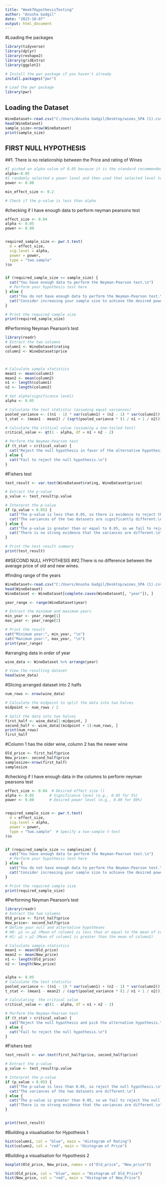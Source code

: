 ---
title: "Week7HypothesisTesting"
author: "Anusha Gadgil"
date: "2023-10-07"
output: html_document
---

#Loading the packages
```{r}
library(tidyverse)
library(dplyr)
library(reshape2)
library(gridExtra)
library(ggplot2)

# Install the pwr package if you haven't already
install.packages("pwr")

# Load the pwr package
library(pwr)
```

## Loading the Dataset

```{r}
WineDataset<-read.csv("C:/Users/Anusha Gadgil/Desktop/wines_SPA (1).csv")
head(WineDataset)
sample_size<-nrow(WineDataset)
print(sample_size)
```

## FIRST NULL HYPOTHESIS
##1. There is no relationship between the Price and rating of Wines
```{r}

#I picked an alpha value of 0.05 because it is the standard recommended value 
alpha<-0.05
#I randomly selected a power level and then used that selected level to run a power test and check the required sample size for the given power level
power <- 0.80

min_effect_size <- 0.2

# Check if the p-value is less than alpha

```

#checking if I have enough data to perform neyman pearsons test

```{r}
effect_size <- 0.04 
alpha <- 0.05      
power <- 0.80       


required_sample_size <- pwr.t.test(
  d = effect_size,
  sig.level = alpha,
  power = power,
  type = "two.sample"  
)$n


if (required_sample_size >= sample_size) {
  cat("You have enough data to perform the Neyman-Pearson test.\n")
  # Perform your hypothesis test here
} else {
  cat("You do not have enough data to perform the Neyman-Pearson test.\n")
  cat("Consider increasing your sample size to achieve the desired power.\n")
}

# Print the required sample size
print(required_sample_size)

```


#Performing Neyman Pearson's test

```{r}
library(readr)
# Extract the two columns
column1 <- WineDataset$rating
column2 <- WineDataset$price



# Calculate sample statistics
mean1 <- mean(column1)
mean2 <- mean(column2)
n1 <- length(column1)
n2 <- length(column2)

# Set alpha(significance level)
alpha <- 0.05  

# Calculate the test statistic (assuming equal variances)
pooled_variance <- ((n1 - 1) * var(column1) + (n2 - 1) * var(column2)) / (n1 + n2 - 2)
t_stat <- (mean1 - mean2) / (sqrt(pooled_variance * (1 / n1 + 1 / n2)))

# Calculate the critical value (assuming a one-tailed test)
critical_value <- qt(1 - alpha, df = n1 + n2 - 2)

# Perform the Neyman-Pearson test
if (t_stat > critical_value) {
  cat("Reject the null hypothesis in favor of the alternative hypothesis.\n")
} else {
  cat("Fail to reject the null hypothesis.\n")
}
```
#Fishers test
```{r}
test_result <- var.test(WineDataset$rating, WineDataset$price)

# Extract the p-value
p_value <- test_result$p.value

# Interpret the p-value
if (p_value < 0.05) {
  cat("The p-value is less than 0.05, so there is evidence to reject the null hypothesis.\n")
  cat("The variances of the two datasets are significantly different.\n")
} else {
  cat("The p-value is greater than or equal to 0.05, so we fail to reject the null hypothesis.\n")
  cat("There is no strong evidence that the variances are different.\n")
}

# Print the test result summary
print(test_result)

```







##SECOND NULL HYPOTHESIS
##2.There is no difference between the average price of old and new wines.



#finding range of the years
```{r}

WineDataset<-read.csv("C:/Users/Anusha Gadgil/Desktop/wines_SPA (1).csv")
head(WineDataset)
WineDataset <- WineDataset[complete.cases(WineDataset[, "year"]), ]

year_range <- range(WineDataset$year)

# Extract the minimum and maximum years
min_year <- year_range[1]
max_year <- year_range[2]

# Print the result
cat("Minimum year:", min_year, "\n")
cat("Maximum year:", max_year, "\n")
print(year_range)
```

#arranging data in order of year
```{r}
wine_data <- WineDataset %>% arrange(year)

# View the resulting dataset
head(wine_data)

```

#Slicing arranged dataset into 2 halfs
```{r}
num_rows <- nrow(wine_data)

# Calculate the midpoint to split the data into two halves
midpoint <- num_rows / 2

# Split the data into two halves
first_half <- wine_data[1:midpoint, ]
second_half <- wine_data[(midpoint + 1):num_rows, ]
print(num_rows)
first_half
```


#Column 1 has the older wine, column 2 has the newer wine
```{r}
Old_price <- first_half$price
New_price<- second_half$price
samplesize<-nrow(first_half)
samplesize
```


#checking if I have enough data in the columns to perform neyman pearsons test

```{r}
effect_size <- 0.04  # Desired effect size ()
alpha <- 0.05       # Significance level (e.g., 0.05 for 5%)
power <- 0.80       # Desired power level (e.g., 0.80 for 80%)


required_sample_size <- pwr.t.test(
  d = effect_size,
  sig.level = alpha,
  power = power,
  type = "two.sample"  # Specify a two-sample t-test
)$n


if (required_sample_size >= samplesize) {
  cat("You have enough data to perform the Neyman-Pearson test.\n")
  # Perform your hypothesis test here
} else {
  cat("You do not have enough data to perform the Neyman-Pearson test.\n")
  cat("Consider increasing your sample size to achieve the desired power.\n")
}

# Print the required sample size
print(required_sample_size)

```
#Performing Neyman Pearson's test
```{r}
library(readr)
# Extract the two columns
Old_price <- first_half$price
New_price<- second_half$price
# Define your null and alternative hypotheses
# H0: μ1 <= μ2 (Mean of column1 is less than or equal to the mean of column2)
# H1: μ1 > μ2 (Mean of column1 is greater than the mean of column2)

# Calculate sample statistics
mean1 <- mean(Old_price)
mean2 <- mean(New_price)
n1 <- length(Old_price)
n2 <- length(New_price)


alpha <- 0.05  
# Calculate the test statistic 
pooled_variance <- ((n1 - 1) * var(column1) + (n2 - 1) * var(column2)) / (n1 + n2 - 2)
t_stat <- (mean1 - mean2) / (sqrt(pooled_variance * (1 / n1 + 1 / n2)))

# Calculating  the critical value 
critical_value <- qt(1 - alpha, df = n1 + n2 - 2)

# Perform the Neyman-Pearson test
if (t_stat > critical_value) {
  cat("Reject the null hypothesis and pick the alternative hypothesis.\n")
} else {
  cat("Fail to reject the null hypothesis.\n")
}
```



#Fishers test
```{r}
test_result <- var.test(first_half$price, second_half$price)

# Extract the p-value
p_value <- test_result$p.value

# Interpret the p-value
if (p_value < 0.05) {
  cat("The p-value is less than 0.05, so reject the null hypothesis.\n")
  cat("The variances of the two datasets are different.\n")
} else {
  cat("The p-value is greater than 0.05, so we fail to reject the null hypothesis.\n")
  cat("There is no strong evidence that the variances are different.\n")
}


print(test_result)

```
#Building a visualisation for Hypothesis 1
```{r}
hist(column1, col = "blue", main = "Histogram of Rating")
hist(column2, col = "red", main = "Histogram of Price")
```
#Building a visualisation for Hypothesis 2
```{r}
boxplot(Old_price, New_price, names = c("Old_price", "New_price"))

```
```{r}
hist(Old_price, col = "blue", main = "Histogram of Old_Price")
hist(New_price, col = "red", main = "Histogram of New_Price")
```